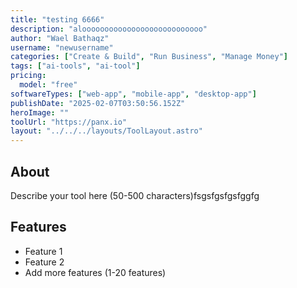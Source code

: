 ```yaml
---
title: "testing 6666"
description: "alooooooooooooooooooooooooooo"
author: "Wael Bathaqz"
username: "newusername"
categories: ["Create & Build", "Run Business", "Manage Money"]
tags: ["ai-tools", "ai-tool"]
pricing:
  model: "free"
softwareTypes: ["web-app", "mobile-app", "desktop-app"]
publishDate: "2025-02-07T03:50:56.152Z"
heroImage: ""
toolUrl: "https://panx.io"
layout: "../../../layouts/ToolLayout.astro"
---
```

## About
Describe your tool here (50-500 characters)fsgsfgsfgsfggfg

## Features
- Feature 1
- Feature 2
- Add more features (1-20 features)